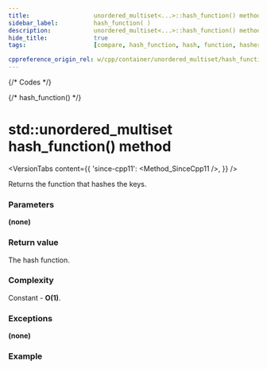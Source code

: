 ```yaml
---
title:					unordered_multiset<...>::hash_function() method
sidebar_label:			hash_function( )
description:			unordered_multiset<...>::hash_function() method C++ documentation
hide_title:				true
tags:					[compare, hash_function, hash, function, hasher]

cppreference_origin_rel: w/cpp/container/unordered_multiset/hash_function
---
```



{/* Codes */}

{/* hash_function() */}

# std::unordered_multiset hash_function() method

<VersionTabs content={{
	'since-cpp11': <Method_SinceCpp11 />,
}} />

Returns the function that hashes the keys.

### Parameters

**(none)**

### Return value

The hash function.

### Complexity

Constant - **O(1)**.

### Exceptions

**(none)**

### Example

<ImproveSection />
